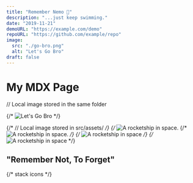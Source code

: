 ```yaml
---
title: "Remember Nemo 🎣"
description: "...just keep swimming."
date: "2019-11-21"
demoURL: "https://example.com/demo"
repoURL: "https://github.com/example/repo"
image:
  src: "./go-bro.png"
  alt: "Let's Go Bro"
draft: false
---
```


# My MDX Page

// Local image stored in the same folder

{/* ![Let's Go Bro](./go-bro.png) */}

{/* // Local image stored in src/assets/ */}
{/* <Image src={rocket} alt="A rocketship in space." />
{/* <img src={rocket.src} alt="A rocketship in space." /> */}
{/* ![A rocketship in space](../../assets/go-bro.png) */}
{/* ![A rocketship in space](./go-bro.png) */}


## "Remember Not, To Forget"
{/* stack icons  */}